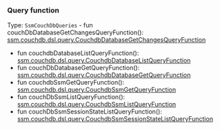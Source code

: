 


### Query function

Type: `SsmCouchDbQueries` - fun couchDbDatabaseGetChangesQueryFunction(): [ssm.couchdb.dsl.query.CouchdbDatabaseGetChangesQueryFunction](/docs/ssm-couchdb-query-functions--page#retrieves-all-changes-on-a-database)
 - fun couchdbDatabaseListQueryFunction(): [ssm.couchdb.dsl.query.CouchdbDatabaseListQueryFunction](/docs/ssm-couchdb-query-functions--page#retrieves-the-list-of-databases-)
 - fun couchDbDatabaseGetQueryFunction(): [ssm.couchdb.dsl.query.CouchdbDatabaseGetQueryFunction](/docs/ssm-couchdb-query-functions--page#retrieves-an-information-about-a-database-)
 - fun couchdbSsmGetQueryFunction(): [ssm.couchdb.dsl.query.CouchdbSsmGetQueryFunction](/docs/ssm-couchdb-query-functions--page#get-ssm)
 - fun couchDbSsmListQueryFunction(): [ssm.couchdb.dsl.query.CouchdbSsmListQueryFunction](/docs/ssm-couchdb-query-functions--page#list-ssms)
 - fun couchDbSsmSessionStateListQueryFunction(): [ssm.couchdb.dsl.query.CouchdbSsmSessionStateListQueryFunction](/docs/ssm-couchdb-query-functions--page#list-sessions)

